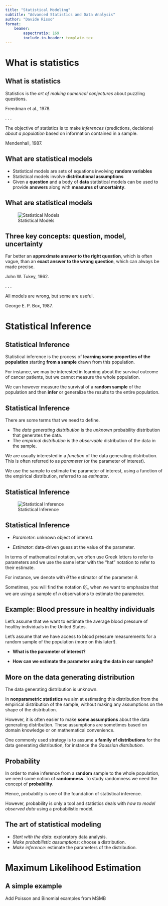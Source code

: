 ```yaml
---
title: "Statistical Modeling"
subtitle: "Advanced Statistics and Data Analysis"
author: "Davide Risso"
format: 
    beamer:
        aspectratio: 169
        include-in-header: template.tex
---
```


# What is statistics

## What is statistics

::: {.callout-important appearance="minimal"}
Statistics is the *art of making numerical conjectures* about puzzling
questions.

Freedman et al., 1978.
:::

. . .

::: {.callout-important appearance="minimal"}
The objective of statistics is to make *inferences* (predictions,
decisions) *about a population* based on information contained in a
sample.

Mendenhall, 1987.
:::

## What are statistical models {.incremental}

-   Statistical models are sets of equations involving **random
    variables**
-   Statistical models involve **distributional assumptions**
-   Given a **question** and a body of **data** statistical models can
    be used to provide **answers** along with **measures of
    uncertainty**.

## What are statistical models

![Statistical Models](img/datastat.png)

## Three key concepts: question, model, uncertainty

::: {.callout-important appearance="minimal"}

Far better an **approximate answer to the right question**, which is
often vague, than an **exact answer to the wrong question**, which
can always be made precise.

John W. Tukey, 1962.
:::

. . .

::: {.callout-important appearance="minimal"}

All models are wrong, but some are useful.

George E. P. Box, 1987.
:::

# Statistical Inference

## Statistical Inference

Statistical inference is the process of **learning some properties of the population** starting **from a sample** drawn from this population.

For instance, we may be interested in learning about the survival
outcome of cancer patients, but we cannot measure the whole population.

We can however measure the survival of a **random sample** of the
population and then **infer** or generalize the results to the entire
population.

## Statistical Inference

There are some terms that we need to define.

-   The *data generating distribution* is the *unknown* probability
    distribution that generates the data.
-   The *empirical distribution* is the *observable* distribution of the
    data in the sample.

We are usually interested in a *function* of the data generating
distribution. This is often referred to as *parameter* (or the parameter
of interest).

We use the sample to estimate the parameter of interest, using a
function of the empirical distribution, referred to as *estimator*.

## Statistical Inference

![Statistical Inference](img/inference.png)


## Statistical Inference

- *Parameter*: unknown object of interest.

- *Estimator*: data-driven guess at the value of the parameter.

In terms of mathematical notation, we often use Greek letters to refer
to parameters and we use the same letter with the "hat" notation to
refer to their estimate.

For instance, we denote with $\hat{\theta}$ the estimator of the
parameter $\theta$.

Sometimes, you will find the notation $\hat{\theta}_n$, when we want to
emphasize that we are using a sample of $n$ observations to estimate the
parameter.

## Example: Blood pressure in healthy individuals

Let's assume that we want to estimate the average blood pressure of
healthy individuals in the United States.

Let's assume that we have access to blood pressure measurements for a
random sample of the population (more on this later!).

- **What is the parameter of interest?**

- **How can we estimate the parameter using the data in our sample?**

## More on the data generating distribution

The data generating distribution is unknown.

In **nonparametric statistics** we aim at estimating this distribution
from the empirical distribution of the sample, without making any
assumptions on the shape of the distribution.

However, it is often easier to make **some assumptions** about the data
generating distribution. These assumptions are sometimes based on domain
knowledge or on mathematical convenience.

One commonly used strategy is to assume a **family of distributions** for
the data generating distribution, for instance the *Gaussian
distribution*.

## Probability

In order to make inference from a **random** sample to the whole
population, we need some notion of **randomness**. To study randomness we
need the concept of **probability**.

Hence, probability is one of the foundation of statistical inference.

However, probability is only a tool and statistics deals with _how to model observed data_ using a probabilistic model.

## The art of statistical modeling

- _Start with the data_: exploratory data analysis.
- _Make probabilistic assumptions_: choose a distribution.
- _Make inference_: estimate the parameters of the distribution.

# Maximum Likelihood Estimation

## A simple example

Add Poisson and Binomial examples from MSMB



